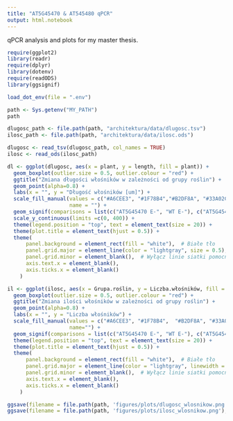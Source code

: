 ```yaml
---
title: "AT5G45470 & AT545480 qPCR"
output: html.notebook
---
```


qPCR analysis and plots for my master thesis.

```r
require(ggplot2)
library(readr)
require(dplyr)
library(dotenv)
require(readODS)
library(ggsignif)
```

```r
load_dot_env(file = ".env")
```


```r
path <- Sys.getenv("MY_PATH")
path
```

```r
dlugosc_path <- file.path(path, "architektura/data/dlugosc.tsv")
ilosc_path <- file.path(path, "architektura/data/ilosc.ods")
```

```r
dlugosc <- read_tsv(dlugosc_path, col_names = TRUE)
ilosc <- read_ods(ilosc_path)
```

```r
dl <- ggplot(dlugosc, aes(x = plant, y = length, fill = plant)) +
  geom_boxplot(outlier.size = 0.5, outlier.colour = "red") +
  ggtitle("Zmiana długości włośników w zależności od grupy roślin") +
  geom_point(alpha=0.8) +
  labs(x = "", y = "Długość włośników [um]") +
  scale_fill_manual(values = c("#A6CEE3", "#1F78B4","#B2DF8A", "#33A02C"),
                    name = "") +
  geom_signif(comparisons = list(c("AT5G45470 E-", "WT E-"), c("AT5G45470 E+", "WT E+")), map_signif_level = T, test="t.test", step_increase = 0.2) +
  scale_y_continuous(limits =c(0, 400)) +
  theme(legend.position = "top", text = element_text(size = 20)) +
  theme(plot.title = element_text(hjust = 0.5)) +
  theme(
      panel.background = element_rect(fill = "white"),  # Białe tło
      panel.grid.major = element_line(color = "lightgray", size = 0.5), # Szare linie siatki
      panel.grid.minor = element_blank(),  # Wyłącz linie siatki pomocniczej
      axis.text.x = element_blank(),
      axis.ticks.x = element_blank()
    )
```

```r
il <- ggplot(ilosc, aes(x = Grupa.roślin, y = Liczba.włośników, fill = Grupa.roślin)) +
  geom_boxplot(outlier.size = 0.5, outlier.colour = "red") +
  ggtitle("Zmiana ilości włośników w zależności od grupy roślin") +
  geom_point(alpha=0.8) +
  labs(x = "", y = "Liczba włośników") +
  scale_fill_manual(values = c("#A6CEE3", "#1F78B4",  "#B2DF8A", "#33A02C"),
                    name="") +
  geom_signif(comparisons = list(c("AT5G45470 E-", "WT E-"), c("AT5G45470 E+", "WT E+")), map_signif_level = T, test="t.test", step_increase = 0.2) +
  theme(legend.position = "top", text = element_text(size = 20)) +
  theme(plot.title = element_text(hjust = 0.5)) +
  theme(
      panel.background = element_rect(fill = "white"),  # Białe tło
      panel.grid.major = element_line(color = "lightgray", linewidth = 0.5), # Szare linie siatki
      panel.grid.minor = element_blank(),  # Wyłącz linie siatki pomocniczej
      axis.text.x = element_blank(),
      axis.ticks.x = element_blank()
    )
```


```r
ggsave(filename = file.path(path, 'figures/plots/dlugosc_wlosnikow.png'), plot = dl, width = 12, height = 8)
ggsave(filename = file.path(path, 'figures/plots/ilosc_wlosnikow.png'), plot = il, width = 12, height = 8)
```